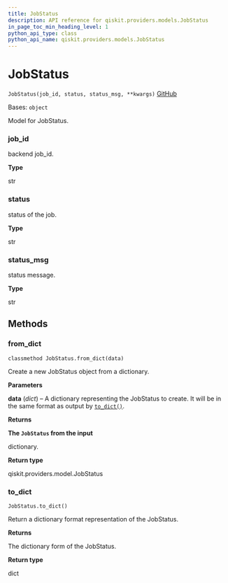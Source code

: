 ```yaml
---
title: JobStatus
description: API reference for qiskit.providers.models.JobStatus
in_page_toc_min_heading_level: 1
python_api_type: class
python_api_name: qiskit.providers.models.JobStatus
---
```


# JobStatus

<span id="qiskit.providers.models.JobStatus" />

`JobStatus(job_id, status, status_msg, **kwargs)` [GitHub](https://github.com/qiskit/qiskit/tree/stable/0.20/qiskit/providers/models/jobstatus.py "view source code")

Bases: `object`

Model for JobStatus.

<span id="qiskit.providers.models.JobStatus.job_id" />

### job\_id

backend job\_id.

**Type**

str

<span id="qiskit.providers.models.JobStatus.status" />

### status

status of the job.

**Type**

str

<span id="qiskit.providers.models.JobStatus.status_msg" />

### status\_msg

status message.

**Type**

str

## Methods

### from\_dict

<span id="qiskit.providers.models.JobStatus.from_dict" />

`classmethod JobStatus.from_dict(data)`

Create a new JobStatus object from a dictionary.

**Parameters**

**data** (*dict*) – A dictionary representing the JobStatus to create. It will be in the same format as output by [`to_dict()`](qiskit.providers.models.JobStatus#to_dict "qiskit.providers.models.JobStatus.to_dict").

**Returns**

**The `JobStatus` from the input**

dictionary.

**Return type**

qiskit.providers.model.JobStatus

### to\_dict

<span id="qiskit.providers.models.JobStatus.to_dict" />

`JobStatus.to_dict()`

Return a dictionary format representation of the JobStatus.

**Returns**

The dictionary form of the JobStatus.

**Return type**

dict

